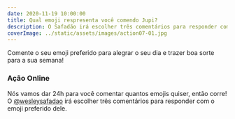 ```yaml
---
date: 2020-11-19 10:00:00
title: Qual emoji respresenta você comendo Jupi?
description: O Safadão irá escolher três comentários para responder com o emoji preferido dele!
coverImage: ../static/assets/images/action07-01.jpg
---
```


Comente o seu emoji preferido para alegrar o seu dia e trazer boa sorte para a sua semana!

### Ação Online

Nós vamos dar 24h para você comentar quantos emojis quiser, então corre! O <a target="_blank" rel="noopener noreferrer" href="https://www.instagram.com/wesleysafadao/">@wesleysafadao</a> irá escolher três comentários para responder com o emoji preferido dele.

